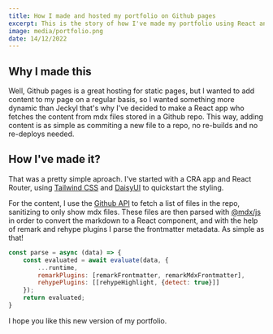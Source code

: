 ```yaml
---
title: How I made and hosted my portfolio on Github pages
excerpt: This is the story of how I've made my portfolio using React and mdx, how I've hosted it on Github and how I can add content to it.
image: media/portfolio.png
date: 14/12/2022
---
```


## Why I made this

Well, Github pages is a great hosting for static pages, but I wanted to add content to my page on a regular basis, so I wanted something more dynamic than Jeckyl that's why I've decided to make a React app who fetches the content from mdx files stored in a Github repo. This way, adding content is as simple as commiting a new file to a repo, no re-builds and no re-deploys needed.


## How I've made it?

That was a pretty simple aproach. I've started with a CRA app and React Router, using [Tailwind CSS](https://tailwindcss.com) and [DaisyUI](https://daisyui.com) to quickstart the styling.

For the content, I use the [Github API](https://docs.github.com/en/rest/repos/contents) to fetch a list of files in the repo, sanitizing to only show mdx files. These files are then parsed with [@mdx/js](https://github.com/mdx-js/mdx) in order to convert the markdown to a React component, and with the help of remark and rehype plugins I parse the frontmatter metadata. As simple as that!

~~~javascript
const parse = async (data) => {
    const evaluated = await evaluate(data, { 
        ...runtime, 
        remarkPlugins: [remarkFrontmatter, remarkMdxFrontmatter], 
        rehypePlugins: [[rehypeHighlight, {detect: true}]] 
    });
    return evaluated;
}
~~~

I hope you like this new version of my portfolio. 
